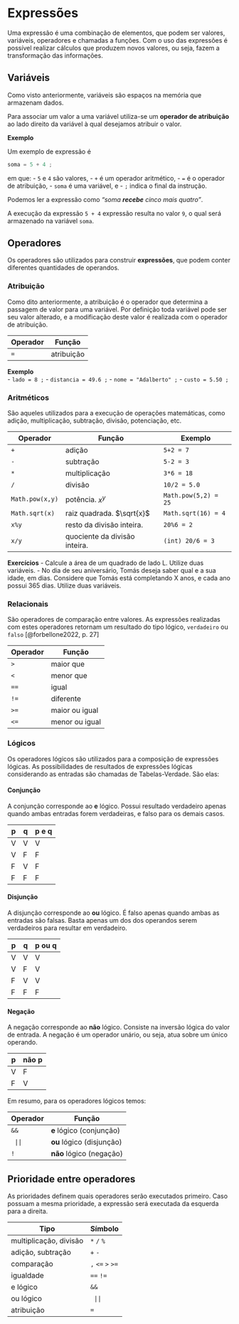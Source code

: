 # Expressões

Uma expressão é uma combinação de elementos, que podem ser valores, variáveis, operadores e chamadas a funções. Com o uso das expressões é possível realizar cálculos que produzem novos valores, ou seja, fazem a transformação das informações.

## Variáveis
Como visto anteriormente, variáveis são espaços na memória que armazenam dados.

Para associar um valor a uma variável utiliza-se um **operador de atribuição** ao lado direito da variável à qual desejamos atribuir o valor.

**Exemplo**  

  Um exemplo de expressão é

  ```js
  soma = 5 + 4 ;
  ```

  em que:
  - `5` e `4` são valores, 
  - `+` é um operador aritmético, 
  - `=` é o operador de atribuição,
  - `soma` é uma variável, e
  - `;` indica o final da instrução.  

  Podemos ler a expressão como *"soma **recebe** cinco mais quatro"*.

A execução da expressão `5 + 4` expressão resulta no valor `9`, o qual será armazenado na variável `soma`.

## Operadores

Os operadores são utilizados para construir **expressões**, que podem conter diferentes quantidades de operandos.

### Atribuição
Como dito anteriormente, a atribuição é o operador que determina a passagem de valor para uma variável. Por definição toda variável pode ser seu valor alterado, e a modificação deste valor é realizada com o operador de atribuição.

  |Operador|Função|
  |----|----|
  |`=`|atribuição|

  **Exemplo**  
  - `lado = 8 ;`
  - `distancia = 49.6 ;`
  - `nome = "Adalberto" ;`
  - `custo = 5.50 ;`



### Aritméticos

São aqueles utilizados para a execução de operações matemáticas, como adição, multiplicação, subtração, divisão, potenciação, etc.

|Operador|Função|Exemplo|
|-----|-----|-----|
|`+` | adição | `5+2 = 7` |
|`-` | subtração | `5-2 = 3` |
|`*` | multiplicação | `3*6 = 18` |
|`/` | divisão | `10/2 = 5.0` |
|`Math.pow(x,y)` | potência. $x^y$ | `Math.pow(5,2) = 25` |
|`Math.sqrt(x)` | raiz quadrada. $\sqrt{x}$ | `Math.sqrt(16) = 4` |
|`x%y` | resto da divisão inteira. | `20%6 = 2` |
|`x/y` | quociente da divisão inteira.| `(int) 20/6 = 3` |



**Exercícios**
- Calcule a área de um quadrado de lado L. Utilize duas variáveis.
- No dia de seu aniversário, Tomás deseja saber qual e a sua idade, em dias. Considere que Tomás está completando X anos, e cada ano possui 365 dias. Utilize duas variáveis.


### Relacionais
São operadores de comparação entre valores. As expressões realizadas com estes operadores retornam um resultado do tipo lógico, `verdadeiro` ou `falso` [@forbellone2022, p. 27]


|Operador|Função|
|---|---| 
|`>`  |maior que|
|`<`  |menor que| 
|`==` |igual| 
|`!=` |diferente|
|`>=` |maior ou igual| 
|`<=` |menor ou igual| 

### Lógicos

Os operadores lógicos são utilizados para a composição de expressões lógicas. As possibilidades de resultados de expressões lógicas considerando as entradas são chamadas de Tabelas-Verdade. São elas:


#### Conjunção 

A conjunção corresponde ao **e** lógico. Possui resultado verdadeiro apenas quando ambas entradas forem verdadeiras, e falso para os demais casos.

|p|q|p e q|
|-|-|-----|
|V|V|V|
|V|F|F|
|F|V|F|
|F|F|F|


#### Disjunção

A disjunção corresponde ao **ou** lógico. É falso apenas quando ambas as entradas são falsas. Basta apenas um dos dos operandos serem verdadeiros para resultar em verdadeiro.

|p|q|p ou q|
|-|-|-----|
|V|V|V|
|V|F|V|
|F|V|V|
|F|F|F|


#### Negação

A negação corresponde ao **não** lógico. Consiste na inversão lógica do valor de entrada. A negação é um operador unário, ou seja, atua sobre um único operando.

|p|não p|
|-|-----|
|V|F|
|F|V|


Em resumo, para os operadores lógicos temos:


|Operador|Função|
|---|---|
|`&&`|**e** lógico (conjunção)|
| <code> &#124;&#124; </code> |**ou** lógico (disjunção)|
|`!`|**não** lógico (negação)|


## Prioridade entre operadores
As prioridades definem quais operadores serão executados primeiro. Caso possuam a mesma prioridade, a expressão será executada da esquerda para a direita.

|Tipo                  |Símbolo     |
|----------------------|------------|
|multiplicação, divisão| `*` `/` `%`|
|adição, subtração|`+` `-`|
|comparação|`,` `<=` `>` `>=`|
|igualdade|`==` `!=`|
|e lógico|`&&`|
|ou lógico| <code> &#124;&#124; </code> |
|atribuição|`=`|

